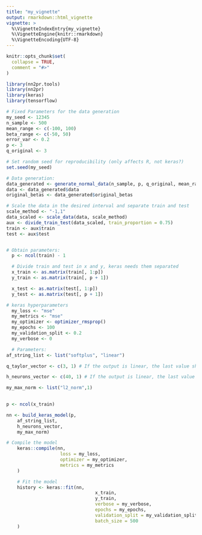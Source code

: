 ```yaml
---
title: "my_vignette"
output: rmarkdown::html_vignette
vignette: >
  %\VignetteIndexEntry{my_vignette}
  %\VignetteEngine{knitr::rmarkdown}
  %\VignetteEncoding{UTF-8}
---
```


```r
knitr::opts_chunk$set(
  collapse = TRUE,
  comment = "#>"
)
```

```r
library(nn2pr.tools)
library(nn2pr)
library(keras)
library(tensorflow)
```


```r
# Fixed Parameters for the data generation
my_seed <- 12345
n_sample <- 500
mean_range <- c(-100, 100)
beta_range <- c(-50, 50)
error_var <- 0.2
p <- 3
q_original <- 3

# Set random seed for reproducibility (only affects R, not keras?)
set.seed(my_seed)

# Data generation:
data_generated <- generate_normal_data(n_sample, p, q_original, mean_range, beta_range, error_var)
data <- data_generated$data
original_betas <- data_generated$original_betas

# Scale the data in the desired interval and separate train and test
scale_method <- "-1,1"
data_scaled <- scale_data(data, scale_method)
aux <- divide_train_test(data_scaled, train_proportion = 0.75)
train <- aux$train
test <- aux$test


# Obtain parameters:
  p <- ncol(train) - 1

  # Divide train and test in x and y, keras needs them separated
  x_train <- as.matrix(train[, 1:p])
  y_train <- as.matrix(train[, p + 1])

  x_test <- as.matrix(test[, 1:p])
  y_test <- as.matrix(test[, p + 1])
```



```r

# keras hyperparameters 
  my_loss <- "mse"
  my_metrics <- "mse"
  my_optimizer <- optimizer_rmsprop()
  my_epochs <- 100
  my_validation_split <- 0.2
  my_verbose <- 0

  # Parameters:
af_string_list <- list("softplus", "linear")

q_taylor_vector <- c(3, 1) # If the output is linear, the last value should be 1 so it doesnt affect the product

h_neurons_vector <- c(40, 1) # If the output is linear, the last value should be 1

my_max_norm <- list("l2_norm",1)
  
```


```r
p <- ncol(x_train)

nn <- build_keras_model(p,
    af_string_list,
    h_neurons_vector,
    my_max_norm)
```

```r
# Compile the model
	keras::compile(nn,
					loss = my_loss,
					optimizer = my_optimizer,
					metrics = my_metrics
	)

	# Fit the model
	history <- keras::fit(nn,
								 x_train,
								 y_train,
								 verbose = my_verbose,
								 epochs = my_epochs,
								 validation_split = my_validation_split,
								 batch_size = 500
	)
```


